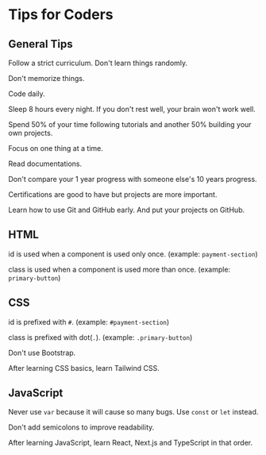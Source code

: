 
<Head
  title='Tips for Coders'
  description='General and language-specific tips for coders'
/>

# Tips for Coders

## General Tips

Follow a strict curriculum. Don't learn things randomly.

Don't memorize things.

Code daily.

Sleep 8 hours every night. If you don't rest well, your brain won't work well.

Spend 50% of your time following tutorials and another 50% building your own projects.

Focus on one thing at a time.

Read documentations.

Don't compare your 1 year progress with someone else's 10 years progress.

Certifications are good to have but projects are more important.

Learn how to use Git and GitHub early. And put your projects on GitHub.

## HTML

id is used when a component is used only once. (example: `payment-section`)

class is used when a component is used more than once. (example: `primary-button`)

## CSS

id is prefixed with `#`. (example: `#payment-section`)

class is prefixed with dot(`.`). (example: `.primary-button`)

Don't use Bootstrap.

After learning CSS basics, learn Tailwind CSS.

## JavaScript

Never use `var` because it will cause so many bugs. Use `const` or `let` instead.

Don't add semicolons to improve readability.

After learning JavaScript, learn React, Next.js and TypeScript in that order.
